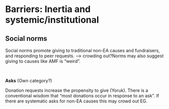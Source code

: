# Barriers: Inertia and systemic/institutional {#inertia}


## Social norms

Social norms promote giving to traditional non-EA causes and fundraisers, and responding to peer requests. --> crowding out?Norms may also suggest giving to causes like AMF is "weird".

\

**Asks** (Own category?)

Donation requests increase the propensity to give (Yoruk). There is a conventional wisdom that "most donations occur in response to an ask".  If there are systematic asks for non-EA causes this may crowd out EG.
